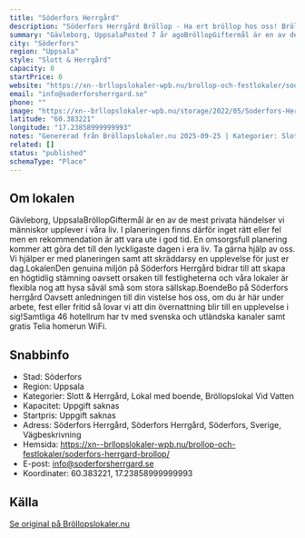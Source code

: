 ```yaml
---
title: "Söderfors Herrgård"
description: "Söderfors Herrgård Bröllop - Ha ert bröllop hos oss! Bröllopslokal Uppsala. Skicka gärna en förfrågan så hjälper vi Er!"
summary: "Gävleborg, UppsalaPosted 7 år agoBröllopGiftermål är en av de mest privata händelser vi människor upplever i våra liv. I planeringen finns därför inget rätt eller fel men en rekommendation är att…"
city: "Söderfors"
region: "Uppsala"
style: "Slott & Herrgård"
capacity: 0
startPrice: 0
website: "https://xn--brllopslokaler-wpb.nu/brollop-och-festlokaler/soderfors-herrgard-brollop/"
email: "info@soderforsherrgard.se"
phone: ""
image: "https://xn--brllopslokaler-wpb.nu/storage/2022/05/Soderfors-Herrgard-brollopslokal-festlokal-brollop-festvaning.webp"
latitude: "60.383221"
longitude: "17.23858999999993"
notes: "Genererad från Bröllopslokaler.nu 2025-09-25 | Kategorier: Slott & Herrgård, Lokal med boende, Bröllopslokal Vid Vatten"
related: []
status: "published"
schemaType: "Place"
---
```


## Om lokalen

Gävleborg, UppsalaBröllopGiftermål är en av de mest privata händelser vi människor upplever i våra liv. I planeringen finns därför inget rätt eller fel men en rekommendation är att vara ute i god tid. En omsorgsfull planering kommer att göra det till den lyckligaste dagen i era liv. Ta gärna hjälp av oss. Vi hjälper er med planeringen samt att skräddarsy en upplevelse för just er dag.LokalenDen genuina miljön på Söderfors Herrgård bidrar till att skapa en högtidlig stämning oavsett orsaken till festligheterna och våra lokaler är flexibla nog att hysa såväl små som stora sällskap.BoendeBo på Söderfors herrgård Oavsett anledningen till din vistelse hos oss, om du är här under arbete, fest eller fritid så lovar vi att din övernattning blir till en upplevelse i sig!Samtliga 46 hotellrum har tv med svenska och utländska kanaler samt gratis Telia homerun WiFi.

## Snabbinfo

- Stad: Söderfors
- Region: Uppsala
- Kategorier: Slott & Herrgård, Lokal med boende, Bröllopslokal Vid Vatten
- Kapacitet: Uppgift saknas
- Startpris: Uppgift saknas
- Adress: Söderfors Herrgård, Söderfors Herrgård, Söderfors, Sverige, Vägbeskrivning
- Hemsida: https://xn--brllopslokaler-wpb.nu/brollop-och-festlokaler/soderfors-herrgard-brollop/
- E-post: info@soderforsherrgard.se
- Koordinater: 60.383221, 17.23858999999993

## Källa

[Se original på Bröllopslokaler.nu](https://xn--brllopslokaler-wpb.nu/brollop-och-festlokaler/soderfors-herrgard-brollop/)
